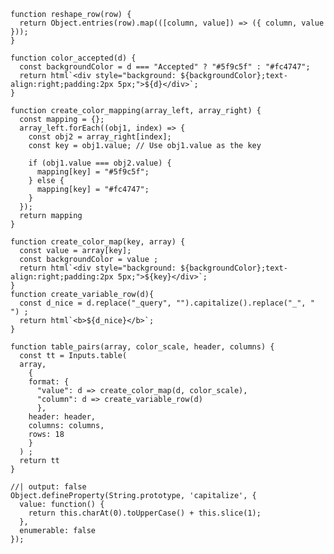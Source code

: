 <!------
esthétique tableau
------->

```ojs
function reshape_row(row) {
  return Object.entries(row).map(([column, value]) => ({ column, value }));
}
```

```ojs
function color_accepted(d) {
  const backgroundColor = d === "Accepted" ? "#5f9c5f" : "#fc4747";
  return html`<div style="background: ${backgroundColor};text-align:right;padding:2px 5px;">${d}</div>`;
}
```

```ojs
function create_color_mapping(array_left, array_right) {
  const mapping = {};
  array_left.forEach((obj1, index) => {
    const obj2 = array_right[index];
    const key = obj1.value; // Use obj1.value as the key

    if (obj1.value === obj2.value) {
      mapping[key] = "#5f9c5f";
    } else {
      mapping[key] = "#fc4747";
    }
  });
  return mapping
}

function create_color_map(key, array) {
  const value = array[key];
  const backgroundColor = value ;
  return html`<div style="background: ${backgroundColor};text-align:right;padding:2px 5px;">${key}</div>`;
}
function create_variable_row(d){
  const d_nice = d.replace("_query", "").capitalize().replace("_", " ") ;
  return html`<b>${d_nice}</b>`;
}
```


```ojs
function table_pairs(array, color_scale, header, columns) {
  const tt = Inputs.table(
  array,
    {
    format: {
      "value": d => create_color_map(d, color_scale),
      "column": d => create_variable_row(d)
      },
    header: header,
    columns: columns,
    rows: 18
    }
  ) ;
  return tt
}
```

<!-----
capitalization
--------->

```ojs
//| output: false
Object.defineProperty(String.prototype, 'capitalize', {
  value: function() {
    return this.charAt(0).toUpperCase() + this.slice(1);
  },
  enumerable: false
});
```
